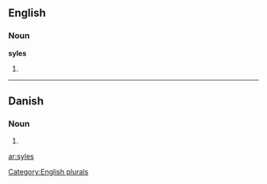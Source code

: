 ==English==

===Noun===
'''syles'''

# {{plural of|[[syle]]}}

[[Category:English plurals]]

----

==Danish==

===Noun===
{{infl|da|noun form|g=c}}

# {{form of|genitive plural indefinite|syl|lang=Danish}}

[[ar:syles]]